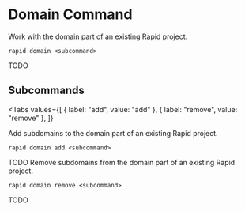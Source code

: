 # Domain Command

Work with the domain part of an existing Rapid project.

```
rapid domain <subcommand>
```

TODO

## Subcommands

<Tabs
  values={[
    { label: "add", value: "add" },
    { label: "remove", value: "remove" },
  ]}
>
<TabItem value="add">
Add subdomains to the domain part of an existing Rapid project.

```
rapid domain add <subcommand>
```

TODO
</TabItem>
<TabItem value="remove">
Remove subdomains from the domain part of an existing Rapid project.

```
rapid domain remove <subcommand>
```

TODO
</TabItem>
</Tabs>